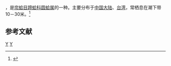 {{noteTA
|T=zh-cn:长圆蛤; zh-tw:方形蹄蛤;
|1=zh-cn:长圆蛤; zh-tw:方形蹄蛤;
}}
{{Speciesbox
| taxon = Cycladicama oblonga
| binomial_authority = (Hanley, 1856)
}}
{{地区用词4|start=学名：''{{lang|la|Cycladicama oblonga}}''|cn=长圆蛤|tw=方形蹄蛤|as=称}}，是[[帘蛤目|帘蛤目]][[蹄蛤科|蹄蛤科]][[圆蛤属|圆蛤属]]的一种。主要分布于[[中国大陆|中国大陆]]、[[台湾|台湾]]，常栖息在潮下带10－30米。<ref>{{cite web|url=http://shell.sinica.edu.tw/chinese/shellbase_detail.php?science_no=2416|title=国际贝库：长圆蛤|publisher=台湾贝类资料库|accessdate=2009-08-11|archive-date=2016-03-04|archive-url=https://web.archive.org/web/20160304204602/http://shell.sinica.edu.tw/chinese/shellbase_detail.php?science_no=2416|dead-url=no}}</ref>

== 参考文献 ==
{{reflist}}
{{mollusc-stub}}
{{taxonbar}}
[[Category:圆蛤属|Y]]
[[Category:_1856年描述的动物|Y]]